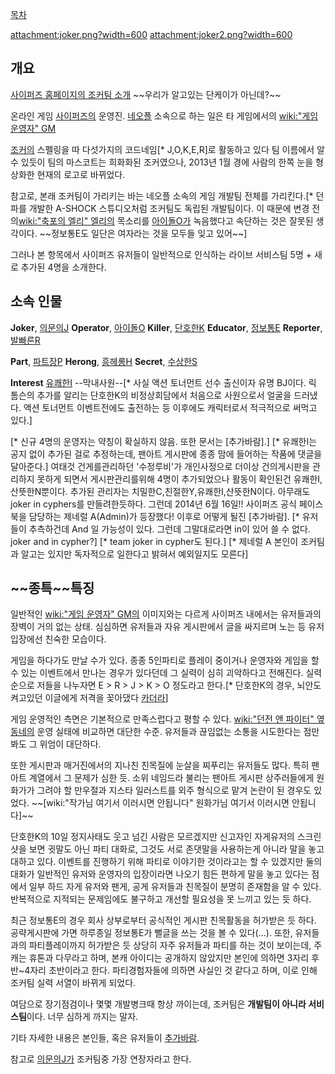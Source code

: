 [[목차]]

attachment:joker.png?width=600
attachment:joker2.png?width=600


== 개요 ==
[http://cyphers.nexon.com/cyphers/article/magazine/topic/21719 사이퍼즈 홈페이지의 조커팀 소개] ~~우리가 알고있는 단케이가 아닌데?~~

온라인 게임 [[사이퍼즈]]의 운영진. [[네오플]] 소속으로 하는 일은 타 게임에서의 [[wiki:"게임 운영자" GM]]

[[조커]]의 스펠링을 따 다섯가지의 코드네임[* J,O,K,E,R]로 활동하고 있다 팀 이름에서 알 수 있듯이 팀의 마스코트는 희화화된 조커였으나, 2013년 1월 경에 사람의 한쪽 눈을 형상화한 현재의 로고로 바뀌었다.

참고로, 본래 조커팀이 가리키는 바는 네오플 소속의 게임 개발팀 전체를 가리킨다.[* 던파를 개발한 A-SHOCK 스튜디오처럼 조커팀도 독립된 개발팀이다. 이 때문에 변경 전의[[wiki:"축포의 엘리" 엘리]]의 목소리를 [[아이돌O]]가 녹음했다고 속단하는 것은 잘못된 생각이다. ~~정보통E도 일단은 여자라는 것을 모두들 잊고 있어~~]

그러나 본 항목에서 사이퍼즈 유저들이 일반적으로 인식하는 라이브 서비스팀 5명 + 새로 추가된 4명을 소개한다.

== 소속 인물 ==
'''Joker''', [[의문의J]]
'''Operator''', [[아이돌O]]
'''Killer''', [[단호한K]]
'''Educator''', [[정보통E]]
'''Reporter''', [[발빠른R]]

'''Part''', [[파트장P]]
'''Herong''', [[흥헤롱H]]
'''Secret''', [[수상한S]]

'''Interest''' [[유쾌한I]]
--막내사원--[* 사실 액션 토너먼트 선수 출신이자 유명 BJ이다. 릭 톰슨의 추가를 알리는 단호한K의 비정상회담에서 처음으로 사원으로서 얼굴을 드러냈다. 액션 토너먼트 이벤트전에도 출전하는 등 이후에도 캐릭터로서 적극적으로 써먹고 있다.]

[* 신규 4명의 운영자는 약칭이 확실하지 않음. 또한 문서는 [추가바람].] [* 유쾌한I는 공지 없이 추가된 걸로 추정하는데, 팬아트 게시판에 종종 맘에 들어하는 작품에 댓글을 달아준다.]
여태것 건게를관리하던 '수정루비'가 개인사정으로 더이상 건의게시판을 관리하지 못하게 되면서 게시판관리를위해 4명이 추가되었으나 활동이 확인된건 유쾌한I,산뜻한N뿐이다. 추가된 관리자는 치밀한C,친절한Y,유쾌한I,산뜻한N이다. 아무래도 joker in cyphers를 만들려한듯하다. 그런데 2014년 6월 16일!! 사이퍼즈 공식 페이스북을 담당하는 제네럴 A(Admin)가 등장했다! 이후로 어떻게 될진 [추가바람]. [* 유저들이 추측하건데 And 일 가능성이 있다. 그런데 그말대로라면 in이 있어 쓸 수 없다. joker and in cypher?] [* team joker in cypher도 된다.] [* 제네럴 A 본인이 조커팀과 알고는 있지만 독자적으로 일한다고 밝혀서 예외일지도 모른다]
== ~~종특~~특징 ==
일반적인 [[wiki:"게임 운영자" GM]]의 이미지와는 다르게 사이퍼즈 내에서는 유저들과의 장벽이 거의 없는 상태. 심심하면 유저들과  자유 게시판에서 글을 싸지르며 노는 등 유저 입장에선 친숙한 모습이다. 

게임을 하다가도 만날 수가 있다. 종종 5인파티로 플레이 중이거나 운영자와 게임을 할 수 있는 이벤트에서 만나는 경우가 있다던데 그 실력이 심히 괴악하다고 전해진다. 실력순으로 저들을 나누자면 E > R > J > K > O 정도라고 한다.[* 단호한K의 경우, 뇌안도 켜고있던 이글에게 저격을 꽂아댔다 [[카더라]]]

게임 운영적인 측면은 기본적으로 만족스럽다고 평할 수 있다. [[wiki:"던전 앤 파이터" 옆동네]]의 운영 실태에 비교하면 대단한 수준. 유저들과 끊임없는 소통을 시도한다는 점만 봐도 그 위엄이 대단하다.

또한 게시판과 매거진에서의 지나친 친목질에 눈살을 찌푸리는 유저들도 많다. 특히 팬아트 계열에서 그 문제가 심한 듯. 소위 네임드라 불리는 팬아트 게시판 상주러들에게 원화가가 그려야 할 만우절과 지스타 일러스트를 외주 형식으로 맡겨 논란이 된 경우도 있었다. ~~[wiki:"작가님 여기서 이러시면 안됩니다" 원화가님 여기서 이러시면 안됩니다]~~

단호한K의 10일 정지사태도 웃고 넘긴 사람은 모르겠지만 신고자인 자게유저의 스크린샷을 보면 귓말도 아닌 파티 대화로, 그것도 서로 존댓말을 사용하는게 아니라 말을 놓고 대하고 있다. 이벤트를 진행하기 위해 파티로 이야기한 것이라고는 할 수 있겠지만 둘의 대화가 일반적인 유저와 운영자의 입장이라면 나오기 힘든 편하게 말을 놓고 있다는 점에서 일부 하드 자게 유저와 팬게, 공게 유저들과 친목질이 분명히 존재함을 알 수 있다. 반복적으로 지적되는 문제임에도 불구하고 개선할 필요성을 못 느끼고 있는 듯 하다.

최근 정보통E의 경우 회사 상부로부터 공식적인 게시판 친목활동을 허가받은 듯 하다. 공략게시판에 가면 하루종일 정보통E가 뻘글을 쓰는 것을 볼 수 있다(...). 또한, 유저들과의 파티플레이까지 허가받은 듯 상당히 자주 유저들과 파티를 하는 것이 보이는데, 주캐는 휴톤과 다무라고 하며, 본캐 아이디는 공개하지 않았지만 본인에 의하면 3자리 후반~4자리 초반이라고 한다. 파티경험자들에 의하면 사실인 것 같다고 하며, 이로 인해 조커팀 실력 서열이 바뀌게 되었다.
 
여담으로 장기점검이나 몇몇 개발병크때 항상 까이는데, 조커팀은 '''개발팀이 아니라 서비스팀'''이다. 너무 심하게 까지는 말자.

기타 자세한 내용은 본인들, 혹은 유저들이 [[추가바람]].

참고로 [[의문의J]]가  조커팀중 가장 연장자라고 한다.

